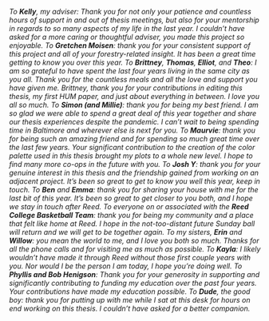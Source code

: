 *To **Kelly**, my adviser: Thank you for not only your patience and countless hours of support in and out of thesis meetings, but also for your mentorship in regards to so many aspects of my life in the last year. I couldn't have asked for a more caring or thoughtful adviser, you made this project so enjoyable.*
\newline
\newline
*To **Gretchen Moisen**: thank you for your consistent support of this project and all of your forestry-related insight. It has been a great time getting to know you over this year.*
\newline
\newline
*To **Brittney**, **Thomas**, **Elliot**, and **Theo**: I am so grateful to have spent the last four years living in the same city as you all. Thank you for the countless meals and all the love and support you have given me. Brittney, thank you for your contributions in editing this thesis, my first HUM paper, and just about everything in between. I love you all so much.*
\newline
\newline
*To **Simon (and Millie)**: thank you for being my best friend. I am so glad we were able to spend a great deal of this year together and share our thesis experiences despite the pandemic. I can't wait to being spending time in Baltimore and wherever else is next for you.*
\newline
\newline
*To **Maurvie**: thank you for being such an amazing friend and for spending so much great time over the last few years. Your significant contribution to the creation of the color palette used in this thesis brought my plots to a whole new level. I hope to find many more co-ops in the future with you.*
\newline
\newline
*To **Josh Y**: thank you for your genuine interest in this thesis and the friendship gained from working on an adjacent project. It's been so great to get to know you well this year, keep in touch.* 
\newline
\newline
\newline
*To **Ben** and **Emma**: thank you for sharing your house with me for the last bit of this year. It's been so great to get closer to you both, and I hope we stay in touch after Reed.*
\newline
\newline
*To everyone on or associated with the **Reed College Basketball Team**: thank you for being my community and a place that felt like home at Reed. I hope in the not-too-distant future Sunday ball will return and we will get to be together again.*
\newline
\newline
*To my sisters, **Erin** and **Willow**: you mean the world to me, and I love you both so much. Thanks for all the phone calls and for visiting me as much as possible.*
\newline
\newline
*To **Kayla**: I likely wouldn't have made it through Reed without those first couple years with you. Nor would I be the person I am today, I hope you're doing well.*
\newline
\newline
*To **Phyllis and Bob Henigson**: Thank you for your generosity in supporting and significantly contributing to funding my education over the past four years. Your contributions have made my education possible.*
\newline
\newline
*To **Dude**, the good boy: thank you for putting up with me while I sat at this desk for hours on end working on this thesis. I couldn't have asked for a better companion.*